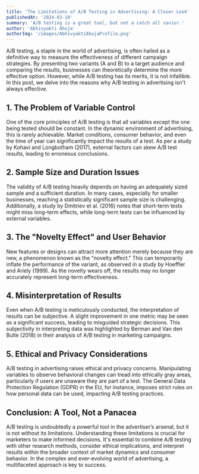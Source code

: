 ```yaml
---
title: 'The Limitations of A/B Testing in Advertising: A Closer Look'
publishedAt: '2024-03-10'
summary: 'A/B testing is a great tool, but not a catch all savior.'
author: 'Abhivyakti Ahuja'
authorImg: '/images/AbhivyaktiAhujaProfile.png'
---
```

A/B testing, a staple in the world of advertising, is often hailed as a definitive way to measure the effectiveness of different campaign strategies. By presenting two variants (A and B) to a target audience and comparing the results, businesses can theoretically determine the more effective option. However, while A/B testing has its merits, it is not infallible. In this post, we delve into the reasons why A/B testing in advertising isn't always effective.


## 1. The Problem of Variable Control

One of the core principles of A/B testing is that all variables except the one being tested should be constant. In the dynamic environment of advertising, this is rarely achievable. Market conditions, consumer behavior, and even the time of year can significantly impact the results of a test. As per a study by Kohavi and Longbotham (2017), external factors can skew A/B test results, leading to erroneous conclusions.


## 2. Sample Size and Duration Issues

The validity of A/B testing heavily depends on having an adequately sized sample and a sufficient duration. In many cases, especially for smaller businesses, reaching a statistically significant sample size is challenging. Additionally, a study by Dmitriev et al. (2016) notes that short-term tests might miss long-term effects, while long-term tests can be influenced by external variables.


## 3. The "Novelty Effect" and User Behavior

New features or designs can attract more attention merely because they are new, a phenomenon known as the "novelty effect." This can temporarily inflate the performance of the variant, as observed in a study by Hoeffler and Ariely (1999). As the novelty wears off, the results may no longer accurately represent long-term effectiveness.


## 4. Misinterpretation of Results

Even when A/B testing is meticulously conducted, the interpretation of results can be subjective. A slight improvement in one metric may be seen as a significant success, leading to misguided strategic decisions. This subjectivity in interpreting data was highlighted by Berman and Van den Bulte (2018) in their analysis of A/B testing in marketing campaigns.


## 5. Ethical and Privacy Considerations

A/B testing in advertising raises ethical and privacy concerns. Manipulating variables to observe behavioral changes can tread into ethically gray areas, particularly if users are unaware they are part of a test. The General Data Protection Regulation (GDPR) in the EU, for instance, imposes strict rules on how personal data can be used, impacting A/B testing practices.


## Conclusion: A Tool, Not a Panacea

A/B testing is undoubtedly a powerful tool in the advertiser’s arsenal, but it is not without its limitations. Understanding these limitations is crucial for marketers to make informed decisions. It's essential to combine A/B testing with other research methods, consider ethical implications, and interpret results within the broader context of market dynamics and consumer behavior. In the complex and ever-evolving world of advertising, a multifaceted approach is key to success.
